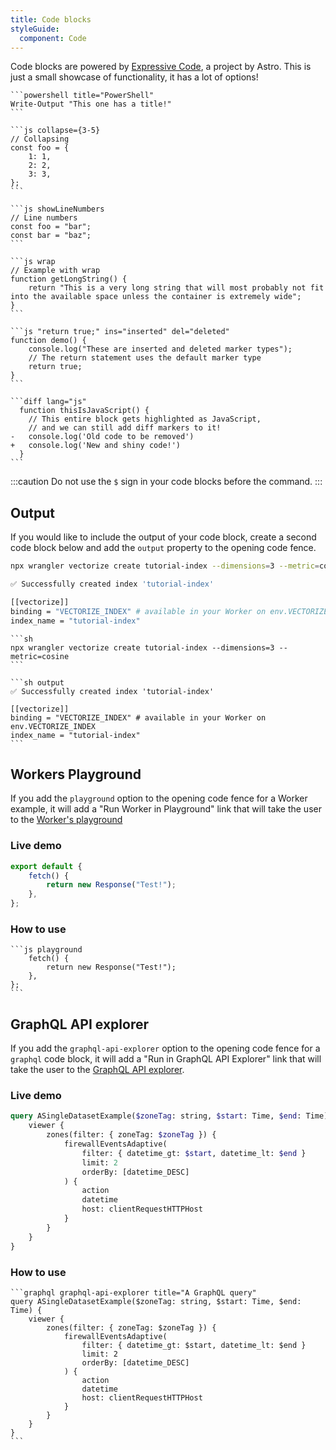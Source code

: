 ```yaml
---
title: Code blocks
styleGuide:
  component: Code
---
```


Code blocks are powered by [Expressive Code](https://expressive-code.com/), a project by Astro.
This is just a small showcase of functionality, it has a lot of options!

````mdx live
```powershell title="PowerShell"
Write-Output "This one has a title!"
```

```js collapse={3-5}
// Collapsing
const foo = {
	1: 1,
	2: 2,
	3: 3,
};
```

```js showLineNumbers
// Line numbers
const foo = "bar";
const bar = "baz";
```

```js wrap
// Example with wrap
function getLongString() {
	return "This is a very long string that will most probably not fit into the available space unless the container is extremely wide";
}
```

```js "return true;" ins="inserted" del="deleted"
function demo() {
	console.log("These are inserted and deleted marker types");
	// The return statement uses the default marker type
	return true;
}
```

```diff lang="js"
  function thisIsJavaScript() {
    // This entire block gets highlighted as JavaScript,
    // and we can still add diff markers to it!
-   console.log('Old code to be removed')
+   console.log('New and shiny code!')
  }
```
````

:::caution
Do not use the `$` sign in your code blocks before the command.
:::

## Output

If you would like to include the output of your code block, create a second code block below and add the `output` property to the opening code fence.

```sh
npx wrangler vectorize create tutorial-index --dimensions=3 --metric=cosine
```

```sh output
✅ Successfully created index 'tutorial-index'

[[vectorize]]
binding = "VECTORIZE_INDEX" # available in your Worker on env.VECTORIZE_INDEX
index_name = "tutorial-index"
```

````mdx
```sh
npx wrangler vectorize create tutorial-index --dimensions=3 --metric=cosine
```

```sh output
✅ Successfully created index 'tutorial-index'

[[vectorize]]
binding = "VECTORIZE_INDEX" # available in your Worker on env.VECTORIZE_INDEX
index_name = "tutorial-index"
```
````

## Workers Playground

If you add the `playground` option to the opening code fence for a Worker example, it will
add a "Run Worker in Playground" link that will take the user to the [Worker's playground](/workers/playground/)

### Live demo

```js playground
export default {
	fetch() {
		return new Response("Test!");
	},
};
```

### How to use

````mdx "playground"
```js playground
	fetch() {
		return new Response("Test!");
	},
};
```
````

## GraphQL API explorer

If you add the `graphql-api-explorer` option to the opening code fence for a `graphql` code block, it will
add a "Run in GraphQL API Explorer" link that will take the user to the [GraphQL API explorer](https://graphql.cloudflare.com/explorer).

### Live demo

```graphql graphql-api-explorer title="A GraphQL query"
query ASingleDatasetExample($zoneTag: string, $start: Time, $end: Time) {
	viewer {
		zones(filter: { zoneTag: $zoneTag }) {
			firewallEventsAdaptive(
				filter: { datetime_gt: $start, datetime_lt: $end }
				limit: 2
				orderBy: [datetime_DESC]
			) {
				action
				datetime
				host: clientRequestHTTPHost
			}
		}
	}
}
```

### How to use

````mdx "graphql-api-explorer"
```graphql graphql-api-explorer title="A GraphQL query"
query ASingleDatasetExample($zoneTag: string, $start: Time, $end: Time) {
	viewer {
		zones(filter: { zoneTag: $zoneTag }) {
			firewallEventsAdaptive(
				filter: { datetime_gt: $start, datetime_lt: $end }
				limit: 2
				orderBy: [datetime_DESC]
			) {
				action
				datetime
				host: clientRequestHTTPHost
			}
		}
	}
}
```
````
